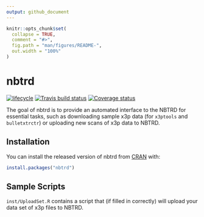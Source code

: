 ```yaml
---
output: github_document
---
```


<!-- README.md is generated from README.Rmd. Please edit that file -->

```r
knitr::opts_chunk$set(
  collapse = TRUE,
  comment = "#>",
  fig.path = "man/figures/README-",
  out.width = "100%"
)
```
# nbtrd
[![lifecycle](https://img.shields.io/badge/lifecycle-experimental-orange.svg)](https://www.tidyverse.org/lifecycle/#experimental)
[![Travis build status](https://travis-ci.org/CSAFE-ISU/nbtrd.svg?branch=master)](https://travis-ci.org/CSAFE-ISU/nbtrd)
[![Coverage status](https://codecov.io/gh/CSAFE-ISU/nbtrd/branch/master/graph/badge.svg)](https://codecov.io/github/CSAFE-ISU/nbtrd?branch=master)

The goal of nbtrd is to provide an automated interface to the NBTRD for essential tasks, such as downloading sample x3p data (for `x3ptools` and `bulletxtrctr`) or uploading new scans of x3p data to NBTRD.

## Installation

You can install the released version of nbtrd from [CRAN](https://CRAN.R-project.org) with:

``` r
install.packages("nbtrd")
```

## Sample Scripts

`inst/UploadSet.R` contains a script that (if filled in correctly) will upload your data set of x3p files to NBTRD. 